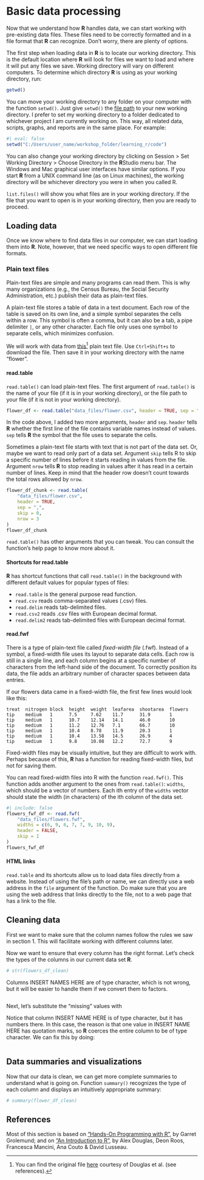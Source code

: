 # Basic data processing

Now that we understand how **R** handles data, we can start working with pre-existing data files. These files need to be correctly formatted and in a file format that **R** can recognize. Don't worry, there are plenty of options.

The first step when loading data in **R** is to locate our working directory. This is the default location where **R** will look for files we want to load and where it will put any files we save. Working directory will vary on different computers. To determine which directory **R** is using as your working directory, run:

```r
getwd()
```

You can move your working directory to any folder on your computer with the function `setwd()`. Just give `setwd()` the [file path](https://www.codecademy.com/resources/docs/general/file-paths) to your new working directory. I prefer to set my working directory to a folder dedicated to whichever project I am currently working on. This way, all related data, scripts, graphs, and reports are in the same place. For example:

```r
#| eval: false
setwd("C:/Users/user_name/workshop_folder/learning_r/code")
```

You can also change your working directory by clicking on Session > Set Working Directory > Choose Directory in the **R**Studio menu bar. The Windows and Mac graphical user interfaces have similar options. If you start **R** from a UNIX command line (as on Linux machines), the working directory will be whichever directory you were in when you called R.

`list.files()` will show you what files are in your working directory. If the file that you want to open is in your working directory, then you are ready to proceed.

## Loading data

Once we know where to find data files in our computer, we can start loading them into **R**. Note, however, that we need specific ways to open different file formats.

### Plain text files

Plain-text files are simple and many programs can read them. This is why many organizations (e.g., the Census Bureau, the Social Security Administration, etc.) publish their data as plain-text files.

A plain-text file stores a table of data in a text document. Each row of the table is saved on its own line, and a simple symbol separates the cells within a row. This symbol is often a comma, but it can also be a tab, a pipe delimiter `|`, or any other character. Each file only uses one symbol to separate cells, which minimizes confusion.

We will work with data from [this](https://github.com/CSCAR/workshop-r-intro/blob/main/data_files/flower.csv)^[You can find the original file [here](https://alexd106.github.io/intro2R/data.html) courtesy of Douglas et al. (see references).] plain text file. Use `Ctrl+Shift+s` to download the file. Then save it in your working directory with the name "flower".

#### read.table

`read.table()` can load plain-text files. The first argument of `read.table()` is the name of your file (if it is in your working directory), or the file path to your file (if it is not in your working directory). 
```r
flower_df <- read.table("data_files/flower.csv", header = TRUE, sep = ",")
```

In the code above, I added two more arguments, `header` and `sep`. `header` tells **R** whether the first line of the file contains variable names instead of values. `sep` tells **R** the symbol that the file uses to separate the cells.

Sometimes a plain-text file starts with text that is not part of the data set. Or, maybe we want to read only part of a data set. Argument `skip` tells R to skip a specific number of lines before it starts reading in values from the file. Argument `nrow` tells **R** to stop reading in values after it has read in a certain number of lines. Keep in mind that the header row doesn’t count towards the total rows allowed by `nrow`.

```r
flower_df_chunk <- read.table(
    "data_files/flower.csv", 
    header = TRUE, 
    sep = ",", 
    skip = 0, 
    nrow = 3
)
flower_df_chunk
```

`read.table()` has other arguments that you can tweak. You can consult the function's help page to know more about it.

#### Shortcuts for read.table

**R** has shortcut functions that call `read.table()` in the background with different default values for popular types of files:

+ `read.table` is the general purpose read function.
+ `read.csv` reads comma-separated values (.csv) files.
+ `read.delim` reads tab-delimited files.
+ `read.csv2` reads .csv files with European decimal format.
+ `read.delim2` reads tab-delimited files with European decimal format.

#### read.fwf

There is a type of plain-text file called *fixed-width file* (.fwf). Instead of a symbol, a fixed-width file uses its layout to separate data cells. Each row is still in a single line, and each column begins at a specific number of characters from the left-hand side of the document. To correctly position its data, the file adds an arbitrary number of character spaces between data entries.

If our flowers data came in a fixed-width file, the first few lines would look like this:
```flowers
treat  nitrogen block  height  weight  leafarea  shootarea  flowers
tip    medium   1      7.5     7.62    11.7      31.9       1
tip    medium   1      10.7    12.14   14.1      46.0       10
tip    medium   1      11.2    12.76   7.1       66.7       10
tip    medium   1      10.4    8.78    11.9      20.3       1
tip    medium   1      10.4    13.58   14.5      26.9       4
tip    medium   1      9.8     10.08   12.2      72.7       9
```


Fixed-width files may be visually intuitive, but they are difficult to work with. Perhaps because of this, **R** has a function for reading fixed-width files, but not for saving them.

You can read fixed-width files into R with the function `read.fwf()`. This function adds another argument to the ones from `read.table()`: `widths`, which should be a vector of numbers. Each ith entry of the `widths` vector should state the width (in characters) of the ith column of the data set.

```r
#| include: false
flowers_fwf_df <- read.fwf(
    "data_files/flowers.fwf", 
    widths = c(6, 9, 6, 7, 7, 9, 10, 9), 
    header = FALSE,
    skip = 1
)
flowers_fwf_df
```

#### HTML links

`read.table` and its shortcuts allow us to load data files directly from a website. Instead of using the file's path or name, we can directly use a web address in the `file` argument of the function. Do make sure that you are using the web address that links directly to the file, not to a web page that has a link to the file.

## Cleaning data

First we want to make sure that the column names follow the rules we saw in section 1. This will facilitate working with different columns later.

Now we want to ensure that every column has the right format. Let's check the types of the columns in our current data set **R**.

```r
# str(flowers_df_clean)
```

Columns INSERT NAMES HERE are of type character, which is not wrong, but it will be easier to handle them if we convert them to factors.
```r

```

Next, let's substitute the "missing" values with 

Notice that column INSERT NAME HERE is of type character, but it has numbers there. In this case, the reason is that one value in INSERT NAME HERE has quotation marks, so **R** coerces the entire column to be of type character. We can fix this by doing:
```r

```

## Data summaries and visualizations

Now that our data is clean, we can get more complete summaries to understand what is going on. Function `summary()` recognizes the type of each column and displays an intuitively appropriate summary:

```r
# summary(flower_df_clean)
```



## References

Most of this section is based on ["Hands-On Programming with R"](https://rstudio-education.github.io/hopr/), by Garret Grolemund; and on ["An Introduction to R"](https://intro2r.com/), by Alex Douglas, Deon Roos, Francesca Mancini, Ana Couto & David Lusseau.